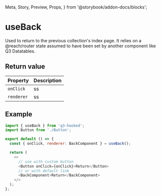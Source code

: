   Meta,
  Story,
  Preview,
  Props,
} from '@storybook/addon-docs/blocks';

<Meta title="Hooked/useBack" />

# useBack

Used to return to the previous collection's index page. It
relies on a @reach/router state assumed to have been set by
another component like Q3 Datatables.

## Return value

| Property   | Description |
| ---------- | ----------- |
| `onClick`  | ss          |
| `renderer` | ss          |

## Example

```javascript
import { useBack } from 'q3-hooked';
import Button from './Button';

export default () => {
  const { onClick, renderer: BackComponent } = useBack();

  return (
    <>
      // use with custom button
      <Button onClick={onClick}>Return</Button>
      // or with default link
      <BackComponent>Return</BackComponent>
    </>
  );
};
```
